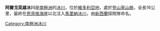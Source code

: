 {{coord|73|13|S|166|42|E|type:glacier_region:AQ_source:GNIS|display=title}}
{{noteTA
|1=zh:阿爾戈; zh-hans:阿尔戈; zh-hant:阿爾哥;
|2=zh-hans:冰川; zh-hant:冰河;
}}
'''阿爾戈英雄冰川'''是[[南極洲|南極洲]]的[[冰川|冰川]]，位於[[維多利亞地|維多利亞地]]，處於[[登山家山脈|登山家山脈]]，全長16公里，最終在[[恩貝格海崖|恩貝格海崖]]以北注入[[馬里納冰川|馬里納冰川]]，由[[新西蘭|新西蘭]]探險隊命名。

{{DEFAULTSORT:Argonaut Glacier}}
[[Category:南極洲冰川|Category:南極洲冰川]]


{{BorchgrevinkCoast-geo-stub}}